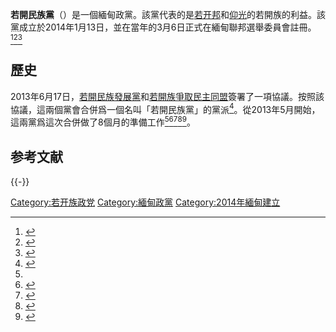 {{Infobox political party
|name = 若開民族黨
|native_name = {{noitalics|{{nobold|{{my|ရခိုင်အမျိုးသားပါတီ}}}}}}
|lang1 = 
|name_lang1 = 
|lang2 = 
|name_lang2 = 
|logo = 
|president = 
|leader1_title = 
|leader1_name = 
|leader2_title = 
|leader2_name = 
|founded = 2014年3月6日
|dissolved = 
|headquarters ={{Flag|緬甸}}[[若开邦|若开邦]][[實兌|實兌]]
|website = 
|membership_year = 
|membership = 
|merger        = {{Tsl|en|Rakhine Nationalities Development Party|若开民族发展党}}<br>[[若开族争取民主同盟|若开族争取民主同盟]]（到2017年）
|ideology = [[若開族|爲若開族的利益]]<br />[[民族主義|民族主義]]<ref>{{Cite news|work=[[Frontier_Myanmar|Frontier Myanmar]]|url=https://frontiermyanmar.net/en/u-shwe-maung-former-usdp-mp-this-is-illogical-and-ridiculous|title=U Shwe Maung, former USDP MP: 'This is illogical and ridiculous'|date=August 31, 2015|accessdate=2021-06-12|archive-date=2021-12-13|archive-url=https://web.archive.org/web/20211213033517/https://www.frontiermyanmar.net/en/u-shwe-maung-former-usdp-mp-this-is-illogical-and-ridiculous/|dead-url=no}}</ref><ref name="radionz">{{cite web|work=[[Radio_New_Zealand|Radio New Zealand]]|title=Myanmar - A Democracy Under Construction|url=http://www.radionz.co.nz/national/programmes/insight/audio/201792668/insight-myanmar-a-democracy-under-construction|date=13 March 2016|access-date=2021-06-12|archive-date=2018-11-07|archive-url=https://web.archive.org/web/20181107104247/https://www.radionz.co.nz/national/programmes/insight/audio/201792668/insight-myanmar-a-democracy-under-construction|dead-url=no}}</ref><br />{{Tsl|en|Religious nationalism|宗教民族主義}}
| position = {{nowrap|[[右翼|右翼]]<ref name="radionz"/> 至 [[極右翼|極右翼]]<ref>{{cite news|work=[[Deutsche_Welle|Deutsche Welle]]|title=Rohingya left behind in Myanmar's power transition|date=31 March 2016|url=http://www.dw.com/en/rohingya-left-behind-in-myanmars-power-transition/a-19149641|accessdate=2021-06-12|archive-date=2021-08-06|archive-url=https://web.archive.org/web/20210806210029/https://www.dw.com/en/rohingya-left-behind-in-myanmars-power-transition/a-19149641|dead-url=no}}</ref>}}
|national = 
|colors = 
|seats1_title = [[緬甸聯邦議會|緬甸聯邦議會]]上議院席次
|seats1 = {{Infobox political party/seats|12|224|hex=#EB1D27}}
|seats2_title = [[緬甸聯邦議會|緬甸聯邦議會]]下議院席次
|seats2 = {{Infobox political party/seats|10|440|hex=#EB1D27}}
|seats3_title = 地區議會席次
|seats3 = {{Infobox political party/seats|22|47|hex=#EB1D27}}
| symbol = {{Show if file exists|comment=檔案不存在 ，可從英文維基百科取得（本模板會在檔案恢復時自動顯示檔案，並由機器人自動清理模板，無需撤銷機器人的編輯）|file=Flag of the Arakan National Party.jpg|text=[[File:Flag_of_the_Arakan_National_Party.jpg|边框]]}}
|colorcode = #EB1D27
|flag =
|country = 緬甸
}}

'''若開民族黨'''（{{lang-my|ရခိုင်အမျိုးသားပါတီ}}）是一個緬甸政黨。該黨代表的是[[若开邦|若开邦]]和[[仰光|仰光]]的若開族的利益。該黨成立於2014年1月13日，並在當年的3月6日正式在緬甸聯邦選舉委員會註冊。<ref>{{cite web |url=http://www.moi.gov.mm/Moi:Eg/announcement/7/03/2014/id-1159 |title=Rakhine National Party allowed as political party | Ministry Of Information |publisher=Moi.gov.mm |date=2014-03-06 |accessdate=2014-04-14 |deadurl=yes |archiveurl=https://web.archive.org/web/20140415231404/http://www.moi.gov.mm/Moi%3AEg/announcement/7/03/2014/id-1159 |archivedate=2014-04-15 }}</ref><ref>{{cite web |url=http://www.moi.gov.mm/Moi:Eg/announcement/7/03/2014/id-1160 |title=Formation of Rakhine National Party approved | Ministry Of Information |publisher=Moi.gov.mm |date= |accessdate=2014-04-14 |deadurl=yes |archiveurl=https://archive.is/20140415030437/http://www.moi.gov.mm/Moi:Eg/announcement/7/03/2014/id-1160 |archivedate=2014-04-15 }}</ref><ref name="irrawaddy1">{{cite web |url=http://www.irrawaddy.org/burma/arakanese-political-parties-merge-form-anp.html |title=Arakanese Political Parties Merge to Form ANP |publisher=Irrawaddy.org |date= |accessdate=2014-04-14 |archive-date=2015-11-17 |archive-url=https://web.archive.org/web/20151117033201/http://www.irrawaddy.org/burma/arakanese-political-parties-merge-form-anp.html |dead-url=no }}</ref>

== 歷史 ==
2013年6月17日，[[若開民族發展黨|若開民族發展黨]]和[[若開族爭取民主同盟|若開族爭取民主同盟]]簽署了一項協議。按照該協議，這兩個黨會合併爲一個名叫「若開民族黨」的黨派<ref>{{cite news|last=Naw Say Phaw Waa|title=Rakhine parties formalise merger|url=http://www.mmtimes.com/index.php/national-news/7194-rakhine-parties-formalise-merger.html|accessdate=22 June 2013|newspaper=The Myanmar Times|date=21 June 2013|archive-date=2017-04-23|archive-url=https://web.archive.org/web/20170423081221/http://www.mmtimes.com/index.php/national-news/7194-rakhine-parties-formalise-merger.html|dead-url=no}}</ref>。從2013年5月開始，這兩黨爲這次合併做了8個月的準備工作<ref name="irrawaddy1"/><ref>{{cite web |url=http://www.bnionline.net/index.php/news/narinjara/16835-arakan-national-party-receives-official-recognition.html |title=Arakan National Party receives official recognition |publisher=Bnionline.net |date=2014-03-19 |accessdate=2014-04-14 |deadurl=yes |archiveurl=https://web.archive.org/web/20140414085654/http://bnionline.net/index.php/news/narinjara/16835-arakan-national-party-receives-official-recognition.html |archivedate=2014-04-14 }}</ref><ref>{{cite web |last=Mya |first=Nang |url=http://www.dvb.no/news/newly-formed-rakhine-national-party-appoints-leadership-burma-myanmar/33197 |title=Newly formed Rakhine National Party appoints leadership | DVB Multimedia Group |publisher=Dvb.no |date=2013-10-08 |accessdate=2014-04-14 |archive-url=https://web.archive.org/web/20131025204442/http://www.dvb.no/news/newly-formed-rakhine-national-party-appoints-leadership-burma-myanmar/33197 |archive-date=2013-10-25 |dead-url=yes }}</ref><ref>{{cite web |url=http://www.dvb.no/interview/arakan-alliance-burma-myanmar/38244 |title=Arakan alliance | DVB Multimedia Group |publisher=Dvb.no |date=2014-03-09 |accessdate=2014-04-14 |archive-url=https://web.archive.org/web/20140415091815/http://www.dvb.no/interview/arakan-alliance-burma-myanmar/38244 |archive-date=2014-04-15 |dead-url=yes }}</ref><ref>{{cite web |url=http://www.bnionline.net/index.php/news/narinjara/16854-sittwe-to-host-arakan-national-partys-important-meeting.html |title=Sittwe to host Arakan National Party’s important meeting |publisher=Bnionline.net |date=2014-03-24 |accessdate=2014-04-14 |deadurl=yes |archiveurl=https://web.archive.org/web/20140414085641/http://bnionline.net/index.php/news/narinjara/16854-sittwe-to-host-arakan-national-partys-important-meeting.html |archivedate=2014-04-14 }}</ref>。

== 参考文献 ==
{{Reflist}}

{{-}}
{{緬甸政黨}}

[[Category:若开族政党|Category:若开族政党]]
[[Category:緬甸政黨|Category:緬甸政黨]]
[[Category:2014年緬甸建立|Category:2014年緬甸建立]]